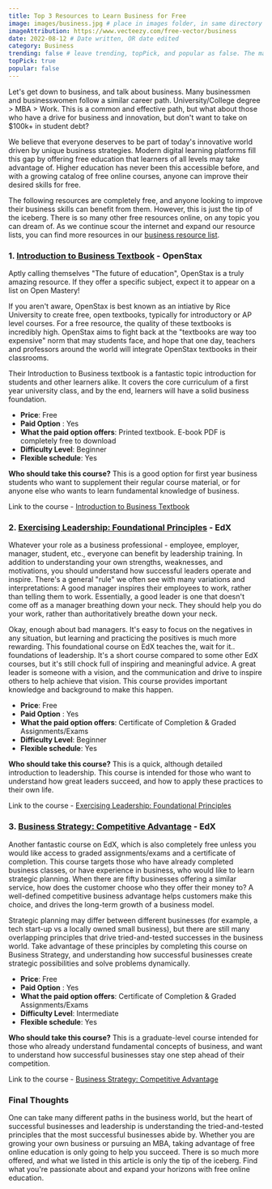```yaml
---
title: Top 3 Resources to Learn Business for Free
image: images/business.jpg # place in images folder, in same directory
imageAttribution: https://www.vecteezy.com/free-vector/business
date: 2022-08-12 # Date written, OR date edited
category: Business
trending: false # leave trending, topPick, and popular as false. The maintainers typically decide this :)
topPick: true
popular: false
---
```


Let's get down to business, and talk about business. Many businessmen and businesswomen follow a similar career path. University/College degree > MBA > Work. This is a common and effective path, but what about those who have a drive for business and innovation, but don't want to take on $100k+ in student debt?<!--truncate-->

We believe that everyone deserves to be part of today's innovative world driven by unique business strategies. Modern digital learning platforms fill this gap by offering free education that learners of all levels may take advantage of. Higher education has never been this accessible before, and with a growing catalog of free online courses, anyone can improve their desired skills for free.

The following resources are completely free, and anyone looking to improve their business skills can benefit from them. However, this is just the tip of the iceberg. There is so many other free resources online, on any topic you can dream of. As we continue scour the internet and expand our resource lists, you can find more resources in our [business resource list](https://openeducation.one/business).

### 1. [Introduction to Business Textbook](https://openstax.org/details/books/introduction-business) - OpenStax

Aptly calling themselves "The future of education", OpenStax is a truly amazing resource. If they offer a specific subject, expect it to appear on a list on Open Mastery!

If you aren't aware, OpenStax is best known as an intiative by Rice University to create free, open textbooks, typically for introductory or AP level courses. For a free resource, the quality of these textbooks is incredibly high. OpenStax aims to fight back at the "textbooks are way too expensive" norm that may students face, and hope that one day, teachers and professors around the world will integrate OpenStax textbooks in their classrooms.

Their Introduction to Business textbook is a fantastic topic introduction for students and other learners alike. It covers the core curriculum of a first year university class, and by the end, learners will have a solid business foundation.

- **Price**: Free
- **Paid Option** : Yes
- **What the paid option offers**: Printed textbook. E-book PDF is completely free to download
- **Difficulty Level**: Beginner
- **Flexible schedule**: Yes

**Who should take this course?** This is a good option for first year business students who want to supplement their regular course material, or for anyone else who wants to learn fundamental knowledge of business.

Link to the course - [Introduction to Business Textbook](https://openstax.org/details/books/introduction-business)

### 2. [Exercising Leadership: Foundational Principles](https://www.edx.org/course/exercising-leadership-foundational-principles) - EdX

Whatever your role as a business professional - employee, employer, manager, student, etc., everyone can benefit by leadership training. In addition to understanding your own strengths, weaknesses, and motivations, you should understand how successful leaders operate and inspire. There's a general "rule" we often see with many variations and interpretations: A good manager inspires their employees to work, rather than telling them to work. Essentially, a good leader is one that doesn't come off as a manager breathing down your neck. They should help you do your work, rather than authoritatively breathe down your neck.

Okay, enough about bad managers. It's easy to focus on the negatives in any situation, but learning and practicing the positives is much more rewarding. This foundational course on EdX teaches the, wait for it.. foundations of leadership. It's a short course compared to some other EdX courses, but it's still chock full of inspiring and meaningful advice. A great leader is someone with a vision, and the communication and drive to inspire others to help achieve that vision. This course provides important knowledge and background to make this happen.

- **Price**: Free
- **Paid Option** : Yes
- **What the paid option offers**: Certificate of Completion & Graded Assignments/Exams
- **Difficulty Level**: Beginner
- **Flexible schedule**: Yes

**Who should take this course?** This is a quick, although detailed introduction to leadership. This course is intended for those who want to understand how great leaders succeed, and how to apply these practices to their own life.

Link to the course - [Exercising Leadership: Foundational Principles](https://www.edx.org/course/exercising-leadership-foundational-principles)

### 3. [Business Strategy: Competitive Advantage](https://www.edx.org/course/business-strategy-from-wharton-competitive-advan-2) - EdX

Another fantastic course on EdX, which is also completely free unless you would like access to graded assignments/exams and a certificate of completion. This course targets those who have already completed business classes, or have experience in business, who would like to learn strategic planning. When there are fifty businesses offering a similar service, how does the customer choose who they offer their money to? A well-defined competitive business advantage helps customers make this choice, and drives the long-term growth of a business model.

Strategic planning may differ between different businesses (for example, a tech start-up vs a locally owned small business), but there are still many overlapping principles that drive tried-and-tested successes in the business world. Take advantage of these principles by completing this course on Business Strategy, and understanding how successful businesses create strategic possibilities and solve problems dynamically.

- **Price**: Free
- **Paid Option** : Yes
- **What the paid option offers**: Certificate of Completion & Graded Assignments/Exams
- **Difficulty Level**: Intermediate
- **Flexible schedule**: Yes

**Who should take this course?** This is a graduate-level course intended for those who already understand fundamental concepts of business, and want to understand how successful businesses stay one step ahead of their competition.

Link to the course - [Business Strategy: Competitive Advantage](https://www.edx.org/course/business-strategy-from-wharton-competitive-advan-2)

### Final Thoughts

One can take many different paths in the business world, but the heart of successful businesses and leadership is understanding the tried-and-tested principles that the most successful businesses abide by. Whether you are growing your own business or pursuing an MBA, taking advantage of free online education is only going to help you succeed. There is so much more offered, and what we listed in this article is only the tip of the iceberg. Find what you're passionate about and expand your horizons with free online education.
